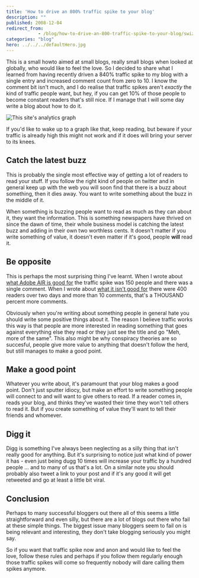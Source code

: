 ```yaml
---
title: 'How to drive an 800% traffic spike to your blog'
description: ""
published: 2008-12-04
redirect_from: 
            - /blog/how-to-drive-an-800-traffic-spike-to-your-blog/swizec/34
categories: "blog"
hero: ../../../defaultHero.jpg
---
```

This is a small howto aimed at small blogs, really small blogs when looked at globally, who would like to feel the love. So I decided to share what I learned from having recently driven a 840% traffic spike to my blog with a single entry and increased comment count from zero to 10. I know the comment bit isn&#x27;t much, and I do realise that traffic spikes aren&#x27;t _exactly_ the kind of traffic people want, but hey, if you can get 10% of those people to become constant readers that&#x27;s still nice. If I manage that I will some day write a blog about how to do it.

![](http://swizec.com/images/collection/39.jpg "This site's analytics graph")

If you&#x27;d like to wake up to a graph like that, keep reading, but beware if your traffic is already high this might not work and if it does will bring your server to its knees.

## Catch the latest buzz

This is probably the single most effective way of getting a lot of readers to read your stuff. If you follow the right kind of people on twitter and in general keep up with the web you will soon find that there is a buzz about something, then it dies away. You want to write something about the buzz in the middle of it.

When something is buzzing people want to read as much as they can about it, they want the information. This is something newspapers have thrived on since the dawn of time, their whole business model is catching the latest buzz and adding in their own two worthless cents. It doesn&#x27;t matter if you write something of value, it doesn&#x27;t even matter if it&#x27;s good, people **will** read it.

## Be opposite

This is perhaps the most surprising thing I&#x27;ve learnt. When I wrote about [what Adobe AIR is good for](http://swizec.com/blog/five-reasons-you-should-develop-in-adobe-air/2/396) the traffic spike was 150 people and there was a single comment. When I wrote about [what it isn&#x27;t good for](http://swizec.com/blog/five-reasons-a-developer-should-avoid-adobe-air/2/397) there were 400 readers over two days and more than 10 comments, that&#x27;s a THOUSAND percent more comments.

Obviously when you&#x27;re writing about something people in general hate you should write some positive things about it. The reason I believe traffic works this way is that people are more interested in reading something that goes against everything else they read or they just see the title and go &quot;Meh, more of the same&quot;. This also might be why conspiracy theories are so succesful, people give more value to anything that doesn&#x27;t follow the herd, but still manages to make a good point.

## Make a good point

Whatever you write about, it&#x27;s paramount that your blog makes a good point. Don&#x27;t just sputter idiocy, but make an effort to write something people will connect to and will want to give others to read. If a reader comes in, reads your blog, and thinks they&#x27;ve wasted their time they won&#x27;t tell others to read it. But if you create something of value they&#x27;ll want to tell their friends and whomever.

## Digg it

Digg is something I&#x27;ve always been neglecting as a silly thing that isn&#x27;t really good for anything. But it&#x27;s surprising to notice just what kind of power it has - even just being dugg 10 times will increase your traffic by a hundred people ... and to many of us that&#x27;s a lot. On a similar note you should probably also tweet a link to your post and if it&#x27;s any good it will get retweeted and go at least a little bit viral.

## Conclusion

Perhaps to many successful bloggers out there all of this seems a little straightforward and even silly, but there are a lot of blogs out there who fail at these simple things. The biggest issue many bloggers seem to fail on is being relevant and interesting, they don&#x27;t take blogging seriously you might say.

So if you want that traffic spike now and anon and would like to feel the love, follow these rules and perhaps if you follow them regularly enough those traffic spikes will come so frequently nobody will dare calling them spikes anymore.
